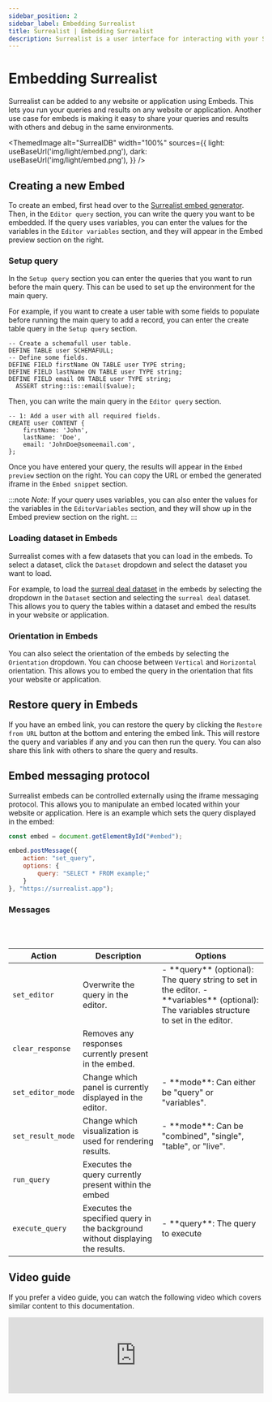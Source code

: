 ```yaml
---
sidebar_position: 2
sidebar_label: Embedding Surrealist
title: Surrealist | Embedding Surrealist
description: Surrealist is a user interface for interacting with your SurrealDB database visually. It enables you to seamlessly connect to any SurrealDB instance, allowing you to execute queries, explore your tables, design your schemas, and much more.
---
```



# Embedding Surrealist

Surrealist can be added to any website or application using Embeds. This lets you run your queries and results on any website or application. Another use case for embeds is making it easy to share your queries and results with others and debug in the same environments.

<ThemedImage
  alt="SurrealDB"
  width="100%"
  sources={{
    light: useBaseUrl('img/light/embed.png'),
    dark: useBaseUrl('img/light/embed.png'),
  }}
/>

## Creating a new Embed

To create an embed, first head over to the [Surrealist embed generator](https://surrealist.app/mini/new). Then, in the `Editor query` section, you can write the query you want to be embedded. If the query uses variables, you can enter the values for the variables in the `Editor variables` section, and they will appear in the Embed preview section on the right. 

### Setup query

In the `Setup query` section you can enter the queries that you want to run before the main query. This can be used to set up the environment for the main query. 

For example, if you want to create a user table with some fields to populate before running the main query to add a record, you can enter the create table query in the `Setup query` section.

```surql
-- Create a schemafull user table.
DEFINE TABLE user SCHEMAFULL;
-- Define some fields.
DEFINE FIELD firstName ON TABLE user TYPE string;
DEFINE FIELD lastName ON TABLE user TYPE string;
DEFINE FIELD email ON TABLE user TYPE string;
  ASSERT string::is::email($value);
```
Then, you can write the main query in the `Editor query` section.

```surql
-- 1: Add a user with all required fields.
CREATE user CONTENT {
    firstName: 'John',
    lastName: 'Doe',
    email: 'JohnDoe@someemail.com',
};
```

Once you have entered your query, the results will appear in the `Embed preview` section on the right. You can copy the URL or embed the generated iframe in the `Embed snippet` section. 

:::note
_Note:_ If your query uses variables, you can also enter the values for the variables in the `EditorVariables` section, and they will show up in the Embed preview section on the right.
:::


### Loading dataset in Embeds

Surrealist comes with a few datasets that you can load in the embeds. To select a dataset, click the `Dataset` dropdown and select the dataset you want to load.

For example, to load the [surreal deal dataset](/docs/surrealql/demo#surreal-deal---deals-so-good-its-surreal) in the embeds by selecting the dropdown in the `Dataset` section and selecting the `surreal deal` dataset. This allows you to query the tables within a dataset and embed the results in your website or application.

### Orientation in Embeds

You can also select the orientation of the embeds by selecting the `Orientation` dropdown. You can choose between `Vertical` and `Horizontal` orientation. This allows you to embed the query in the orientation that fits your website or application.

## Restore query in Embeds

If you have an embed link, you can restore the query by clicking the `Restore from URL` button at the bottom and entering the embed link. This will restore the query and variables if any and you can then run the query. You can also share this link with others to share the query and results.

## Embed messaging protocol

Surrealist embeds can be controlled externally using the iframe messaging protocol. This allows you to manipulate an embed located within your website or application.
Here is an example which sets the query displayed in the embed:

```js
const embed = document.getElementById("#embed");

embed.postMessage({
	action: "set_query",
	options: {
		query: "SELECT * FROM example;"
	}
}, "https://surrealist.app");
```

### Messages


<br/>

<br/>

<table>
    <thead>
        <tr>
            <th scope="col">Action</th>
            <th scope="col">Description</th>
            <th scope="col">Options</th>
        </tr>
    </thead>
    <tbody>
        <tr>
            <td scope="row" data-label="Type">
                <code>set_editor</code>
            </td>
            <td scope="row" data-label="Description">
                Overwrite the query in the editor. 
            </td>
			<td scope="row" data-label="Description">
                - **query** (optional): The query string to set in the editor.
                - **variables** (optional): The variables structure to set in the editor.
            </td>
        </tr>
		<tr>
            <td scope="row" data-label="Type">
                <code>clear_response</code>
            </td>
            <td scope="row" data-label="Description">
                Removes any responses currently present in the embed.
            </td>
			<td scope="row" data-label="Description"></td>
        </tr>
		<tr>
            <td scope="row" data-label="Type">
                <code>set_editor_mode</code>
            </td>
            <td scope="row" data-label="Description">
                Change which panel is currently displayed in the editor.
            </td>
			<td scope="row" data-label="Description">
				- **mode**: Can either be "query" or "variables".
            </td>
        </tr>
		<tr>
            <td scope="row" data-label="Type">
                <code>set_result_mode</code>
            </td>
            <td scope="row" data-label="Description">
                Change which visualization is used for rendering results.
            </td>
			<td scope="row" data-label="Description">
				- **mode**: Can be "combined", "single", "table", or "live".
            </td>
        </tr>
		<tr>
            <td scope="row" data-label="Type">
                <code>run_query</code>
            </td>
            <td scope="row" data-label="Description">
                Executes the query currently present within the embed
            </td>
			<td scope="row" data-label="Description"></td>
        </tr>
		<tr>
            <td scope="row" data-label="Type">
                <code>execute_query</code>
            </td>
            <td scope="row" data-label="Description">
                Executes the specified query in the background without displaying the results.
            </td>
			<td scope="row" data-label="Description">
				- **query**: The query to execute
            </td>
        </tr>
	</tbody>
</table>

## Video guide

If you prefer a video guide, you can watch the following video which covers similar content to this documentation.

<iframe
	width="100%"
	src="https://www.youtube.com/embed/AzQBvyg9Awc?si=JuiRap8L_2x43rja"
	title="Embed Surrealist in your projects"
	frameborder="0"
	allow="accelerometer; autoplay; clipboard-write; encrypted-media; gyroscope; picture-in-picture; web-share"
	referrerpolicy="strict-origin-when-cross-origin"
	style={{ aspectRatio: 1.7 }}
	allowfullscreen
></iframe>